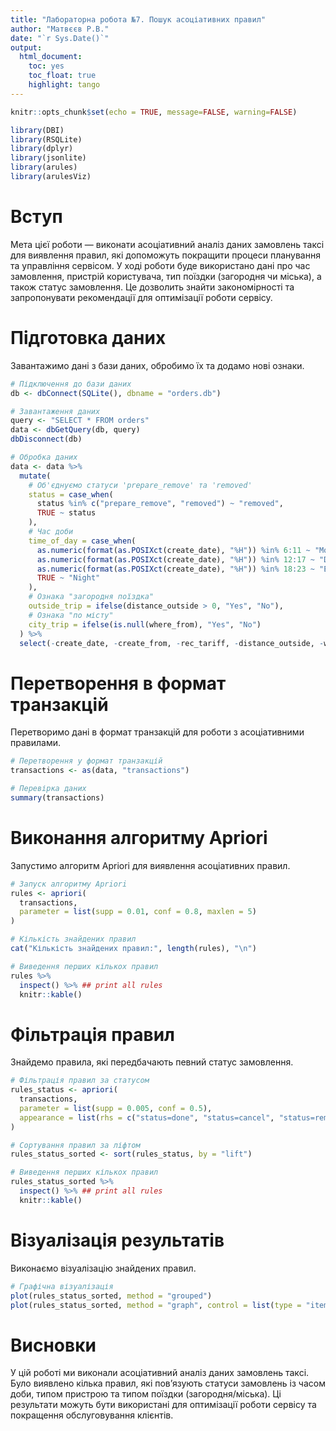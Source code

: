 ```yaml
---
title: "Лабораторна робота №7. Пошук асоціативних правил"
author: "Матвєєв Р.В."
date: "`r Sys.Date()`"
output: 
  html_document:
    toc: yes
    toc_float: true
    highlight: tango
---
```



```r
knitr::opts_chunk$set(echo = TRUE, message=FALSE, warning=FALSE)
```


```r
library(DBI)
library(RSQLite)
library(dplyr)
library(jsonlite)
library(arules)
library(arulesViz)
```

# Вступ

Мета цієї роботи — виконати асоціативний аналіз даних замовлень таксі для виявлення правил, які допоможуть покращити процеси планування та управління сервісом. У ході роботи буде використано дані про час замовлення, пристрій користувача, тип поїздки (загородня чи міська), а також статус замовлення. Це дозволить знайти закономірності та запропонувати рекомендації для оптимізації роботи сервісу.

# Підготовка даних

Завантажимо дані з бази даних, обробимо їх та додамо нові ознаки.

```r
# Підключення до бази даних
db <- dbConnect(SQLite(), dbname = "orders.db")

# Завантаження даних
query <- "SELECT * FROM orders"
data <- dbGetQuery(db, query)
dbDisconnect(db)

# Обробка даних
data <- data %>%
  mutate(
    # Об'єднуємо статуси 'prepare_remove' та 'removed'
    status = case_when(
      status %in% c("prepare_remove", "removed") ~ "removed",
      TRUE ~ status
    ),
    # Час доби
    time_of_day = case_when(
      as.numeric(format(as.POSIXct(create_date), "%H")) %in% 6:11 ~ "Morning",
      as.numeric(format(as.POSIXct(create_date), "%H")) %in% 12:17 ~ "Day",
      as.numeric(format(as.POSIXct(create_date), "%H")) %in% 18:23 ~ "Evening",
      TRUE ~ "Night"
    ),
    # Ознака "загородня поїздка"
    outside_trip = ifelse(distance_outside > 0, "Yes", "No"),
    # Ознака "по місту"
    city_trip = ifelse(is.null(where_from), "Yes", "No")
  ) %>%
  select(-create_date, -create_from, -rec_tariff, -distance_outside, -where_from)  # Видаляємо зайві колонки

```

# Перетворення в формат транзакцій

Перетворимо дані в формат транзакцій для роботи з асоціативними правилами.

```r

# Перетворення у формат транзакцій
transactions <- as(data, "transactions")

# Перевірка даних
summary(transactions)

```

# Виконання алгоритму Apriori

Запустимо алгоритм Apriori для виявлення асоціативних правил.

```r
# Запуск алгоритму Apriori
rules <- apriori(
  transactions,
  parameter = list(supp = 0.01, conf = 0.8, maxlen = 5)
)

# Кількість знайдених правил
cat("Кількість знайдених правил:", length(rules), "\n")

# Виведення перших кількох правил
rules %>%
  inspect() %>% ## print all rules
  knitr::kable() 

```

# Фільтрація правил

Знайдемо правила, які передбачають певний статус замовлення.

```r
# Фільтрація правил за статусом
rules_status <- apriori(
  transactions,
  parameter = list(supp = 0.005, conf = 0.5),
  appearance = list(rhs = c("status=done", "status=cancel", "status=removed", "status=timeout"), default = "lhs")
)

# Сортування правил за ліфтом
rules_status_sorted <- sort(rules_status, by = "lift")

# Виведення перших кількох правил
rules_status_sorted %>%
  inspect() %>% ## print all rules
  knitr::kable() 

```

# Візуалізація результатів

Виконаємо візуалізацію знайдених правил.

```r
# Графічна візуалізація
plot(rules_status_sorted, method = "grouped")
plot(rules_status_sorted, method = "graph", control = list(type = "items"))

```

# Висновки

У цій роботі ми виконали асоціативний аналіз даних замовлень таксі. Було виявлено кілька правил, які пов'язують статуси замовлень із часом доби, типом пристрою та типом поїздки (загородня/міська). Ці результати можуть бути використані для оптимізації роботи сервісу та покращення обслуговування клієнтів.